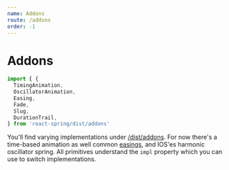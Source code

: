 ```yaml
---
name: Addons
route: /addons
order: -1
---
```


# Addons

```jsx
import { {
  TimingAnimation,
  OscillatorAnimation,
  Easing,
  Fade,
  Slug,
  DurationTrail,
} from 'react-spring/dist/addons'
```

You'll find varying implementations under [/dist/addons](https://github.com/drcmda/react-spring/tree/master/src/addons). For now there's a time-based animation as well common [easings](https://github.com/drcmda/react-spring/blob/master/src/addons/Easing.js), and IOS'es harmonic oscillator spring. All primitives understand the `impl` property which you can use to switch implementations.
